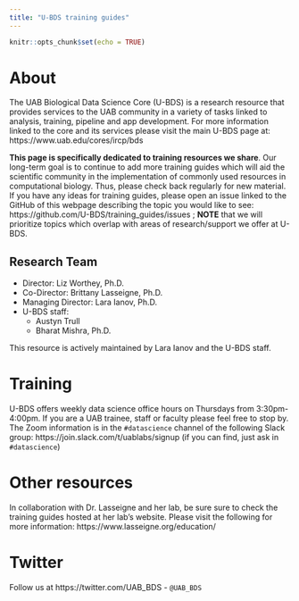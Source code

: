 ```yaml
---
title: "U-BDS training guides"
---
```


```r
knitr::opts_chunk$set(echo = TRUE)
```

# About

The UAB Biological Data Science Core (U-BDS) is a research resource that provides services to the UAB community in a variety of tasks linked to analysis, training, pipeline and app development. For more information linked to the core and its services please visit the main U-BDS page at: https://www.uab.edu/cores/ircp/bds

__This page is specifically dedicated to training resources we share__. Our long-term goal is to continue to add more training guides which will aid the scientific community in the implementation of commonly used resources in computational biology. Thus, please check back regularly for new material. If you have any ideas for training guides, please open an issue linked to the GitHub of this webpage describing the topic you would like to see: https://github.com/U-BDS/training_guides/issues ; __NOTE__ that we will prioritize topics which overlap with areas of research/support we offer at U-BDS.

## Research Team

* Director: Liz Worthey, Ph.D.
* Co-Director: Brittany Lasseigne, Ph.D.
* Managing Director: Lara Ianov, Ph.D.
* U-BDS staff:
  * Austyn Trull
  * Bharat Mishra, Ph.D.
  
This resource is actively maintained by Lara Ianov and the U-BDS staff.

# Training

U-BDS offers weekly data science office hours on Thursdays from 3:30pm-4:00pm. If you are a UAB trainee, staff or faculty please feel free to stop by. The Zoom information is in the `#datascience` channel of the following Slack group: https://join.slack.com/t/uablabs/signup (if you can find, just ask in `#datascience`)

# Other resources

In collaboration with Dr. Lasseigne and her lab, be sure sure to check the training guides hosted at her lab's website. Please visit the following for more information: https://www.lasseigne.org/education/

# Twitter

Follow us at https://twitter.com/UAB_BDS - `@UAB_BDS`
